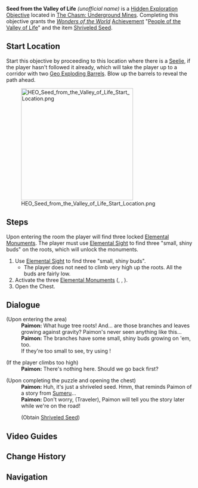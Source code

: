 {{Hidden Exploration Objectives Infobox
|image      = HEO Seed from the Valley of Life.png
|type       = Unordered
|region     = Liyue
|area       = The Chasm: Underground Mines
|loc        = [[The Chasm: Underground Mines]]
|characters = Paimon; Traveler
}}
'''Seed from the Valley of Life''' ''(unofficial name)'' is a [[Hidden Exploration Objective]] located in [[The Chasm: Underground Mines]]. Completing this objective grants the ''[[Wonders of the World]]'' [[Achievement]] "[[People of the Valley of Life]]" and the item [[Shriveled Seed]].

==Start Location==
Start this objective by proceeding to this location where there is a [[Seelie]], if the player hasn't followed it already, which will take the player up to a corridor with two [[Exploding Barrel|Geo Exploding Barrels]]. Blow up the barrels to reveal the path ahead.

[[File:HEO Seed from the Valley of Life Start Location.png|300px]]

==Steps==
Upon entering the room the player will find three locked [[Elemental Monument]]s. The player must use [[Elemental Sight]] to find three "small, shiny buds" on the roots, which will unlock the monuments.
# Use [[Elemental Sight]] to find three "small, shiny buds".
#* The player does not need to climb very high up the roots. All the buds are fairly low.
# Activate the three [[Elemental Monument]]s ({{Anemo}}, {{Geo}}, {{Electro}}).
# Open the Chest.

==Dialogue==
{{Dialogue start}}
;(Upon entering the area)
:'''Paimon:''' What huge tree roots! And... are those branches and leaves growing against gravity? Paimon's never seen anything like this...
:'''Paimon:''' The branches have some small, shiny buds growing on 'em, too.<br />If they're too small to see, try using {{Color|buzzword|Elemental Sight}}!

;(If the player climbs too high)
:'''Paimon:''' There's nothing here. Should we go back first?

;(Upon completing the puzzle and opening the chest)
:'''Paimon:''' Huh, it's just a shriveled seed. Hmm, that reminds Paimon of a story from [[Sumeru]]...
:'''Paimon:''' Don't worry, (Traveler), Paimon will tell you the story later while we're on the road!
:;(Obtain [[Shriveled Seed]])
{{Dialogue end}}

==Video Guides==
{{EVT
|video1   = Cw6g4LEx1dE
|caption1 = People Of The Valley Of Life Secret Achievement

|video2   = https://youtu.be/73o1tXKI5yU
|caption2 = Seed from the Valley of Life Guide
}}

==Change History==
{{Change History|2.6}}

==Navigation==
{{Hidden Exploration Objective Navbox|Unordered}}